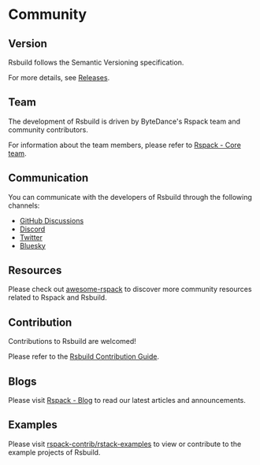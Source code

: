 # Community

## Version

Rsbuild follows the Semantic Versioning specification.

For more details, see [Releases](/community/releases/index).

## Team

The development of Rsbuild is driven by ByteDance's Rspack team and community contributors.

For information about the team members, please refer to [Rspack - Core team](https://rspack.dev/misc/team/core-team).

## Communication

You can communicate with the developers of Rsbuild through the following channels:

- [GitHub Discussions](https://github.com/web-infra-dev/rsbuild/discussions)
- [Discord](https://discord.com/invite/XsaKEEk4mW)
- [Twitter](https://twitter.com/rspack_dev)
- [Bluesky](https://bsky.app/profile/rspack.dev)

## Resources

Please check out [awesome-rspack](https://github.com/web-infra-dev/awesome-rspack) to discover more community resources related to Rspack and Rsbuild.

## Contribution

Contributions to Rsbuild are welcomed!

Please refer to the [Rsbuild Contribution Guide](https://github.com/web-infra-dev/rsbuild/blob/main/CONTRIBUTING.md).

## Blogs

Please visit [Rspack - Blog](https://rspack.dev/blog/index) to read our latest articles and announcements.

## Examples

Please visit [rspack-contrib/rstack-examples](https://github.com/rspack-contrib/rstack-examples) to view or contribute to the example projects of Rsbuild.
